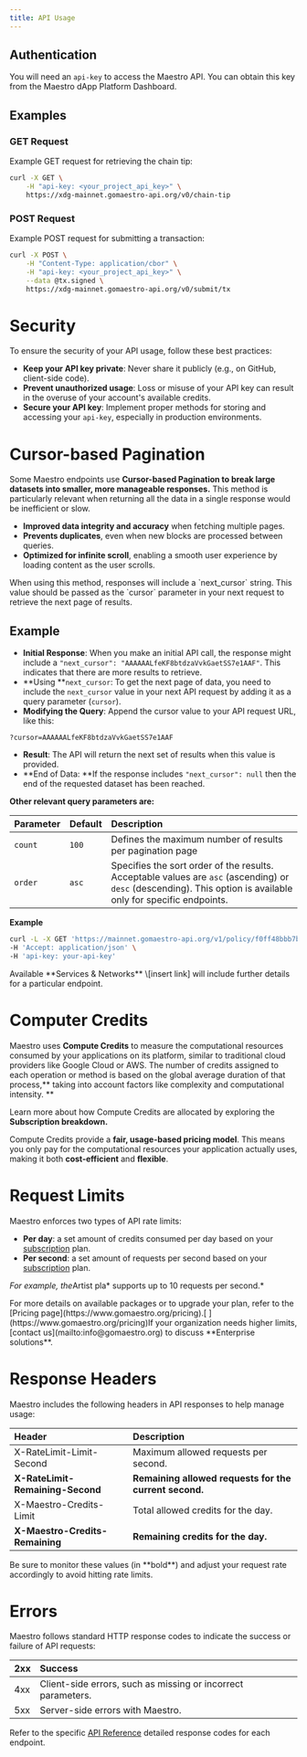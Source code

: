 ```yaml
---
title: API Usage
---
```


## Authentication

You will need an `api-key` to access the Maestro API. You can obtain this key from the Maestro dApp Platform Dashboard.

## Examples

### GET Request

Example GET request for retrieving the chain tip:

```bash
curl -X GET \
    -H "api-key: <your_project_api_key>" \
    https://xdg-mainnet.gomaestro-api.org/v0/chain-tip
```

### POST Request

Example POST request for submitting a transaction:

```bash
curl -X POST \
    -H "Content-Type: application/cbor" \
    -H "api-key: <your_project_api_key>" \
    --data @tx.signed \
    https://xdg-mainnet.gomaestro-api.org/v0/submit/tx
```


# Security

<Danger>
To ensure the security of your API usage, follow these best practices:

- **Keep your API key private**: Never share it publicly (e.g., on GitHub, client-side code).
- **Prevent unauthorized usage**: Loss or misuse of your API key can result in the overuse of your account's available credits.
- **Secure your API key**: Implement proper methods for storing and accessing your `api-key`, especially in production environments.
</Danger>


# Cursor-based Pagination

Some Maestro endpoints use **Cursor-based Pagination to break large datasets into smaller, more manageable responses.** This method is particularly relevant when returning all the data in a single response would be inefficient or slow.

- **Improved data integrity and accuracy** when fetching multiple pages.
- **Prevents duplicates**, even when new blocks are processed between queries.
- **Optimized for infinite scroll**, enabling a smooth user experience by loading content as the user scrolls.

<Warning>
When using this method, responses will include a `next_cursor` string. This value should be passed as the `cursor` parameter in your next request to retrieve the next page of results.
</Warning>

## Example

- **Initial Response**: When you make an initial API call, the response might include a `"next_cursor": "AAAAAALfeKF8btdzaVvkGaetSS7e1AAF"`. This indicates that there are more results to retrieve.
- **Using **`next_cursor`: To get the next page of data, you need to include the `next_cursor` value in your next API request by adding it as a query parameter (`cursor`).
- **Modifying the Query**: Append the cursor value to your API request URL, like this:

```
?cursor=AAAAAALfeKF8btdzaVvkGaetSS7e1AAF
```

- **Result**: The API will return the next set of results when this value is provided.
- **End of Data: **If the response includes `"next_cursor": null` then the end of the requested dataset has been reached.

**Other relevant query parameters are:**

| Parameter | Default | Description                                                                                                                                                    |
| :-------- | :------ | :------------------------------------------------------------------------------------------------------------------------------------------------------------- |
| `count`   | `100`   | Defines the maximum number of results per pagination page                                                                                                      |
| `order`   | `asc`   | Specifies the sort order of the results. Acceptable values are `asc` (ascending) or `desc` (descending). This option is available only for specific endpoints. |

**Example**

```bash
curl -L -X GET 'https://mainnet.gomaestro-api.org/v1/policy/f0ff48bbb7bbe9d59a40f1ce90e9e9d0ff5002ec48f232b49ca0fb9a/utxos?cursor=AAAAAALfeKF8btdzaVvkGaetSS7e1AAF' \
-H 'Accept: application/json' \
-H 'api-key: your-api-key'
```

<Info>
Available **Services & Networks** \[insert link] will include further details for a particular endpoint.
</Info>


# Computer Credits

Maestro uses **Compute Credits** to measure the computational resources consumed by your applications on its platform, similar to traditional cloud providers like Google Cloud or AWS. The number of credits assigned to each operation or method is based on the global average duration of that process,** taking into account factors like complexity and computational intensity. **

Learn more about how Compute Credits are allocated by exploring the **Subscription breakdown.**

Compute Credits provide a **fair, usage-based pricing model**. This means you only pay for the computational resources your application actually uses, making it both **cost-efficient** and **flexible**.


# Request Limits

Maestro enforces two types of API rate limits:

- **Per day**: a set amount of credits consumed per day based on your [subscription](https://www.gomaestro.org/pricing) plan.
- **Per second**: a set amount of requests per second based on your [subscription](https://www.gomaestro.org/pricing) plan.

*For example, the*Artist pla* supports up to 10 requests per second.*

<Info>
For more details on available packages or to upgrade your plan, refer to the [Pricing page](https://www.gomaestro.org/pricing).[ ](https://www.gomaestro.org/pricing)If your organization needs higher limits, [contact us](mailto:info@gomaestro.org) to discuss **Enterprise solutions**.
</Info>


# Response Headers

Maestro includes the following headers in API responses to help manage usage:

| Header                           | Description                                            |
| :------------------------------- | :----------------------------------------------------- |
| X-RateLimit-Limit-Second         | Maximum allowed requests per second.                   |
| **X-RateLimit-Remaining-Second** | **Remaining allowed requests for the current second.** |
| X-Maestro-Credits-Limit          | Total allowed credits for the day.                     |
| **X-Maestro-Credits-Remaining**  | **Remaining credits for the day.**                     |

<Warning>
Be sure to monitor these values (in **bold**) and adjust your request rate accordingly to avoid hitting rate limits.
</Warning>


# Errors

Maestro follows standard HTTP response codes to indicate the success or failure of API requests:

| 2xx | Success                                                      |
| :-- | :----------------------------------------------------------- |
| 4xx | Client-side errors, such as missing or incorrect parameters. |
| 5xx | Server-side errors with Maestro.                             |

Refer to the specific [API Reference]() detailed response codes for each endpoint. 
